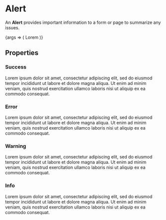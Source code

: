 
<Meta title="Form Components/Alert" component={AlertComponent} />

# Alert
An **Alert** provides important information to a form or page to summarize any issues.

<Canvas>
    <Story name="Example">
        {args => (
          <Alert {...args}>Lorem</Alert>
        )}
    </Story>
</Canvas>

## Properties
<ArgsTable story="Example" />

### Success

<Story name="Success">
    <Alert type="success">
      Lorem ipsum dolor sit amet, consectetur adipiscing elit, 
      sed do eiusmod tempor incididunt ut labore et dolore magna aliqua. 
      Ut enim ad minim veniam, quis nostrud exercitation ullamco laboris nisi ut aliquip ex ea commodo consequat. 
    </Alert>
</Story>

### Error

<Story name="Error">
    <Alert type="error">
      Lorem ipsum dolor sit amet, consectetur adipiscing elit, 
      sed do eiusmod tempor incididunt ut labore et dolore magna aliqua. 
      Ut enim ad minim veniam, quis nostrud exercitation ullamco laboris nisi ut aliquip ex ea commodo consequat. 
    </Alert>
</Story>

### Warning

<Story name="Warning">
    <Alert type="warning">
      Lorem ipsum dolor sit amet, consectetur adipiscing elit, 
      sed do eiusmod tempor incididunt ut labore et dolore magna aliqua. 
      Ut enim ad minim veniam, quis nostrud exercitation ullamco laboris nisi ut aliquip ex ea commodo consequat. 
    </Alert>
</Story>

### Info

<Story name="Info">
    <Alert type="info">
      Lorem ipsum dolor sit amet, consectetur adipiscing elit, 
      sed do eiusmod tempor incididunt ut labore et dolore magna aliqua. 
      Ut enim ad minim veniam, quis nostrud exercitation ullamco laboris nisi ut aliquip ex ea commodo consequat. 
    </Alert>
</Story>
